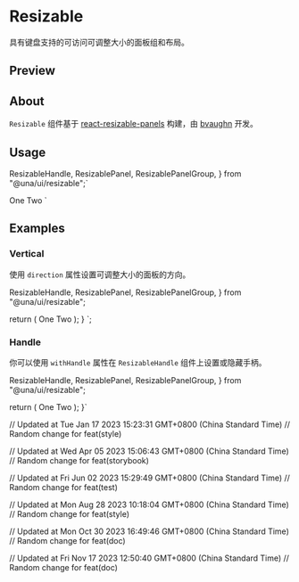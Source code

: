 

<Meta of={ResizableStories} />

<PrimitiveDocsButton
  docsUrl='https://github.com/bvaughn/react-resizable-panels'
  apiReferenceUrl='https://github.com/bvaughn/react-resizable-panels/tree/main/packages/react-resizable-panels'
/>

# Resizable

具有键盘支持的可访问可调整大小的面板组和布局。

## Preview

<Canvas of={ResizableStories.Default} />

## About

`Resizable` 组件基于 [react-resizable-panels](https://github.com/bvaughn/react-resizable-panels) 构建，由 [bvaughn](https://github.com/bvaughn) 开发。

## Usage

  ResizableHandle,
  ResizablePanel,
  ResizablePanelGroup,
} from "@una/ui/resizable";`

  <ResizablePanel>One</ResizablePanel>
  <ResizableHandle />
  <ResizablePanel>Two</ResizablePanel>
</ResizablePanelGroup>`

<Source code={importCode} language='ts' dark />
<Source code={usageCode} language='tsx' dark />

## Examples

### Vertical

使用 `direction` 属性设置可调整大小的面板的方向。

<Canvas of={ResizableStories.Vertical} />

  ResizableHandle,
  ResizablePanel,
  ResizablePanelGroup,
} from "@una/ui/resizable";

  return (
    <ResizablePanelGroup direction="vertical">
      <ResizablePanel>One</ResizablePanel>
      <ResizableHandle />
      <ResizablePanel>Two</ResizablePanel>
    </ResizablePanelGroup>
  );
}
`;

<Source code={verticalCode} language='tsx' dark />

### Handle

你可以使用 `withHandle` 属性在 `ResizableHandle` 组件上设置或隐藏手柄。

<Canvas of={ResizableStories.WithHandle} />

  ResizableHandle,
  ResizablePanel,
  ResizablePanelGroup,
} from "@una/ui/resizable";

  return (
    <ResizablePanelGroup direction="horizontal">
      <ResizablePanel>One</ResizablePanel>
      <ResizableHandle withHandle />
      <ResizablePanel>Two</ResizablePanel>
    </ResizablePanelGroup>
  );
}`

<Source code={withHandleCode} language='tsx' dark />

// Updated at Tue Jan 17 2023 15:23:31 GMT+0800 (China Standard Time)
// Random change for feat(style)

// Updated at Wed Apr 05 2023 15:06:43 GMT+0800 (China Standard Time)
// Random change for feat(storybook)

// Updated at Fri Jun 02 2023 15:29:49 GMT+0800 (China Standard Time)
// Random change for feat(test)

// Updated at Mon Aug 28 2023 10:18:04 GMT+0800 (China Standard Time)
// Random change for feat(style)

// Updated at Mon Oct 30 2023 16:49:46 GMT+0800 (China Standard Time)
// Random change for feat(doc)

// Updated at Fri Nov 17 2023 12:50:40 GMT+0800 (China Standard Time)
// Random change for feat(doc)

